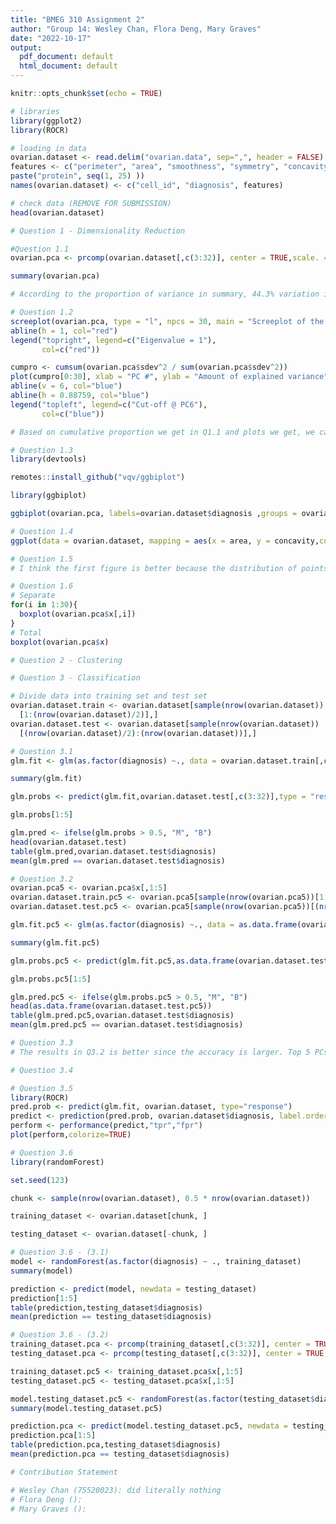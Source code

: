 ```yaml
---
title: "BMEG 310 Assignment 2"
author: "Group 14: Wesley Chan, Flora Deng, Mary Graves"
date: "2022-10-17"
output:
  pdf_document: default
  html_document: default
---
```


```r
knitr::opts_chunk$set(echo = TRUE)
```

```r
# libraries
library(ggplot2)
library(ROCR)
```

```r
# loading in data
ovarian.dataset <- read.delim("ovarian.data", sep=",", header = FALSE)
features <- c("perimeter", "area", "smoothness", "symmetry", "concavity",
paste("protein", seq(1, 25) ))
names(ovarian.dataset) <- c("cell_id", "diagnosis", features)

# check data (REMOVE FOR SUBMISSION)
head(ovarian.dataset)
```

```r
# Question 1 - Dimensionality Reduction


```
```r
#Question 1.1
ovarian.pca <- prcomp(ovarian.dataset[,c(3:32)], center = TRUE,scale. = TRUE)

summary(ovarian.pca)

# According to the proportion of variance in summary, 44.3% variation is associated with PC1.
```

```r
# Question 1.2
screeplot(ovarian.pca, type = "l", npcs = 30, main = "Screeplot of the 30 PCs")
abline(h = 1, col="red")
legend("topright", legend=c("Eigenvalue = 1"),
       col=c("red"))

cumpro <- cumsum(ovarian.pca$sdev^2 / sum(ovarian.pca$sdev^2))
plot(cumpro[0:30], xlab = "PC #", ylab = "Amount of explained variance", main = "Cumulative variance plot")
abline(v = 6, col="blue")
abline(h = 0.88759, col="blue")
legend("topleft", legend=c("Cut-off @ PC6"),
       col=c("blue"))

# Based on cumulative proportion we get in Q1.1 and plots we get, we can see that the first 6 components (PC1-PC7) has an eigenvalue > 1 and represent 90% of the variance in the data. We can preserve 90% of the variability by 6 dimensionality of the reduced feature space.
```

```r
# Question 1.3
library(devtools)

remotes::install_github("vqv/ggbiplot")

library(ggbiplot)

ggbiplot(ovarian.pca, labels=ovarian.dataset$diagnosis ,groups = ovarian.dataset$diagnosis)
```

```r
# Question 1.4
ggplot(data = ovarian.dataset, mapping = aes(x = area, y = concavity,color = as.factor(diagnosis))) + geom_point()
```

```r
# Question 1.5
# I think the first figure is better because the distribution of points in Figure 1 is more dense and there is not much overlap
```

```r
# Question 1.6
# Separate
for(i in 1:30){
  boxplot(ovarian.pca$x[,i])
}
# Total
boxplot(ovarian.pca$x)
```

```r
# Question 2 - Clustering
```

```r
# Question 3 - Classification

# Divide data into training set and test set
ovarian.dataset.train <- ovarian.dataset[sample(nrow(ovarian.dataset))
  [1:(nrow(ovarian.dataset)/2)],]
ovarian.dataset.test <- ovarian.dataset[sample(nrow(ovarian.dataset))
  [(nrow(ovarian.dataset)/2):(nrow(ovarian.dataset))],]
```

```r
# Question 3.1
glm.fit <- glm(as.factor(diagnosis) ~., data = ovarian.dataset.train[,c(3:32)], family = binomial)

summary(glm.fit)
```

```r
glm.probs <- predict(glm.fit,ovarian.dataset.test[,c(3:32)],type = "response")

glm.probs[1:5]
```

```r
glm.pred <- ifelse(glm.probs > 0.5, "M", "B")
head(ovarian.dataset.test)
table(glm.pred,ovarian.dataset.test$diagnosis)
mean(glm.pred == ovarian.dataset.test$diagnosis)
```

```r
# Question 3.2
ovarian.pca5 <- ovarian.pca$x[,1:5]
ovarian.dataset.train.pc5 <- ovarian.pca5[sample(nrow(ovarian.pca5))[1:(nrow(ovarian.pca5)/2)],]
ovarian.dataset.test.pc5 <- ovarian.pca5[sample(nrow(ovarian.pca5))[(nrow(ovarian.pca5)/2):(nrow(ovarian.pca5))],]

glm.fit.pc5 <- glm(as.factor(diagnosis) ~., data = as.data.frame(ovarian.dataset.train.pc5), family = binomial)

summary(glm.fit.pc5)
```

```r
glm.probs.pc5 <- predict(glm.fit.pc5,as.data.frame(ovarian.dataset.test.pc5),type = "response")

glm.probs.pc5[1:5]
```

```r
glm.pred.pc5 <- ifelse(glm.probs.pc5 > 0.5, "M", "B")
head(as.data.frame(ovarian.dataset.test.pc5))
table(glm.pred.pc5,ovarian.dataset.test$diagnosis)
mean(glm.pred.pc5 == ovarian.dataset.test$diagnosis)
```

```r
# Question 3.3
# The results in Q3.2 is better since the accuracy is larger. Top 5 PCs have greater association variance.
```

```r
# Question 3.4
```


```r
# Question 3.5
library(ROCR)
pred.prob <- predict(glm.fit, ovarian.dataset, type="response")
predict <- prediction(pred.prob, ovarian.dataset$diagnosis, label.ordering=c("B","M"))
perform <- performance(predict,"tpr","fpr")
plot(perform,colorize=TRUE)
```

```r
# Question 3.6
library(randomForest)

set.seed(123)

chunk <- sample(nrow(ovarian.dataset), 0.5 * nrow(ovarian.dataset))

training_dataset <- ovarian.dataset[chunk, ]

testing_dataset <- ovarian.dataset[-chunk, ]
```

```r
# Question 3.6 - (3.1)
model <- randomForest(as.factor(diagnosis) ~ ., training_dataset)
summary(model)
```

```r
prediction <- predict(model, newdata = testing_dataset)
prediction[1:5]
table(prediction,testing_dataset$diagnosis)
mean(prediction == testing_dataset$diagnosis)
```

```r
# Question 3.6 - (3.2)
training_dataset.pca <- prcomp(training_dataset[,c(3:32)], center = TRUE,scale. = TRUE)
testing_dataset.pca <- prcomp(testing_dataset[,c(3:32)], center = TRUE,scale. = TRUE)

training_dataset.pc5 <- training_dataset.pca$x[,1:5]
testing_dataset.pc5 <- testing_dataset.pca$x[,1:5]

model.testing_dataset.pc5 <- randomForest(as.factor(testing_dataset$diagnosis) ~ ., testing_dataset.pc5)
summary(model.testing_dataset.pc5)
```

```r
prediction.pca <- predict(model.testing_dataset.pc5, newdata = testing_dataset.pc5)
prediction.pca[1:5]
table(prediction.pca,testing_dataset$diagnosis)
mean(prediction.pca == testing_dataset$diagnosis)
```

```r
# Contribution Statement 

# Wesley Chan (75520023): did literally nothing
# Flora Deng (): 
# Mary Graves (): 
```

